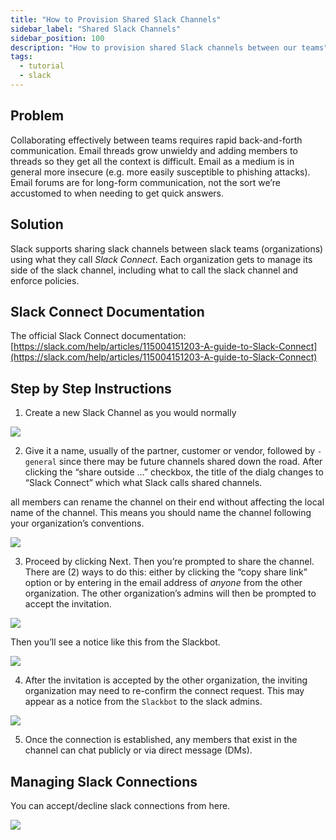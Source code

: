 ```yaml
---
title: "How to Provision Shared Slack Channels"
sidebar_label: "Shared Slack Channels"
sidebar_position: 100
description: "How to provision shared Slack channels between our teams"
tags:
  - tutorial
  - slack
---
```


## Problem

Collaborating effectively between teams requires rapid back-and-forth communication. Email threads grow unwieldy and adding members to threads so they get all the context is difficult. Email as a medium is in general more insecure (e.g. more easily susceptible to phishing attacks). Email forums are for long-form communication, not the sort we’re accustomed to when needing to get quick answers.

## Solution

Slack supports sharing slack channels between slack teams (organizations) using what they call _Slack Connect_. Each organization gets to manage its side of the slack channel, including what to call the slack channel and enforce policies.

## Slack Connect Documentation

The official Slack Connect documentation: [https://slack.com/help/articles/115004151203-A-guide-to-Slack-Connect](https://slack.com/help/articles/115004151203-A-guide-to-Slack-Connect)

## Step by Step Instructions

1. Create a new Slack Channel as you would normally

<img src="/assets/refarch/cleanshot-2021-10-08-at-16.33.32@2x-20211008-213412.png" /><br/>

2. Give it a name, usually of the partner, customer or vendor, followed by `-general` since there may be future channels shared down the road. After clicking the “share outside ...” checkbox, the title of the dialg changes to “Slack Connect” which what Slack calls shared channels.

<Note>all members can rename the channel on their end without affecting the local name of the channel. This means you should name the channel following your organization’s conventions.</Note>

<img src="/assets/refarch/cleanshot-2021-10-08-at-16.34.34@2x-20211008-213501.png" /><br/>

3. Proceed by clicking Next. Then you’re prompted to share the channel. There are (2) ways to do this: either by clicking the “copy share link” option or by entering in the email address of _anyone_ from the other organization. The other organization’s admins will then be prompted to accept the invitation.

<img src="/assets/refarch/cleanshot-2021-10-08-at-16.36.32@2x-20211008-213649.png" /><br/>

Then you’ll see a notice like this from the Slackbot.

<img src="/assets/refarch/cleanshot-2021-10-08-at-16.38.54@2x-20211008-213858.png" /><br/>

4. After the invitation is accepted by the other organization, the inviting organization may need to re-confirm the connect request. This may appear as a notice from the `Slackbot` to the slack admins.

<img src="/assets/refarch/cleanshot-2021-10-08-at-16.40.52@2x-20211008-214144.png" /><br/>

5. Once the connection is established, any members that exist in the channel can chat publicly or via direct message (DMs).

## Managing Slack Connections

You can accept/decline slack connections from here.

<img src="/assets/refarch/cleanshot-2021-10-28-at-09.45.23@2x-20211028-144708.png" /><br/>


